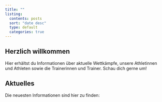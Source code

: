 ```yaml
---
title: ""
listing:
  contents: posts
  sort: "date desc"
  type: default
  categories: true
---
```


## Herzlich willkommen

Hier erhältst du Informationen über aktuelle Wettkämpfe, unsere Athletinnen und Athleten sowie die Trainerinnen und Trainer. Schau dich gerne um!

## Aktuelles

Die neuesten Informationen sind hier zu finden:
